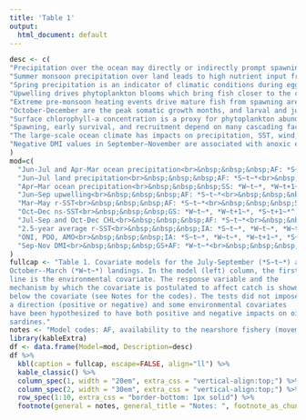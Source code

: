 ```yaml
---
title: 'Table 1'
output:
  html_document: default
---
```


```r
desc <- c(
"Precipitation over the ocean may directly or indirectly prompt spawning, after which spent adults migrate inshore and are exposed to the nearshore fishery.",
"Summer monsoon precipitation over land leads to high nutrient input from river discharge. At high levels, this leads to eutrophication and anoxia, which drives adults off-shore away from the fishery. At moderate levels, this supports nearshore productivity.",
"Spring precipitation is an indicator of climatic conditions during egg development, which aﬀect spawning success and thus the cohort strength.",
"Upwelling drives phytoplankton blooms which bring fish closer to the coast (and the fishery) and which promote larval and juvenile growth and survival. However extreme upwelling advects phytoplankton biomass offshore and brings hypoxic water to the surface.",
"Extreme pre-monsoon heating events drive mature fish from spawning areas, resulting in poor recruitment and fewer 0-year fish.",
"October-December are the peak somatic growth months, and larval and juvenile growth and survival are aﬀected by temperature in the nearshore feeding area.",
"Surface chlorophyll-a concentration is a proxy for phytoplankton abundance. Peak chlorophyll-a concentration is in July-September while October-December are critical months for juvenile growth and survival.",
"Spawning, early survival, and recruitment depend on many cascading factors summarized by the average regional SST over the lifespan of an oil sardine.", 
"The large-scale ocean climate has impacts on precipitation, SST, wind, currents and upwelling patterns in the south-western Indian Ocean. These in turn have cascading impacts on spawning, early survival and abundance.",
"Negative DMI values in September–November are associated with anoxic events along the Kerala coast which drive fish offshore and reduce juvenile growth and survival."
)
mod=c(
  "Jun-Jul and Apr-Mar ocean precipitation<br>&nbsp;&nbsp;&nbsp;AF: *S~t~*",
  "Jun–Jul land precipitation<br>&nbsp;&nbsp;&nbsp;AF: *S~t~*<br>&nbsp;&nbsp;&nbsp;GS: *W~t~*, *W~t+1~*, *S~t+1~*",
  "Apr–Mar ocean precipitation<br>&nbsp;&nbsp;&nbsp;SS: *W~t~*, *W~t+1~*, *S~t+1~*",
  "Jun–Sep upwelling<br>&nbsp;&nbsp;&nbsp;AF: *S~t~*<br>&nbsp;&nbsp;&nbsp;GS+AF: *W~t~*<br>&nbsp;&nbsp;&nbsp;GS: *W~t~*, *W~t+1~*, *S~t+1~*",
  "Mar–May r-SST<br>&nbsp;&nbsp;&nbsp;AF: *S~t~*<br>&nbsp;&nbsp;&nbsp;SS: *W~t~*, *W~t+1~*, *S~t+1~*",
  "Oct–Dec ns-SST<br>&nbsp;&nbsp;&nbsp;GS: *W~t~*, *W~t+1~*, *S~t+1~*",
  "Jul-Sep and Oct-Dec CHL<br>&nbsp;&nbsp;&nbsp;AF: *S~t~*<br>&nbsp;&nbsp;&nbsp;GS+AF: *W~t~*<br>&nbsp;&nbsp;&nbsp;GS: *W~t+1~*, *S~t+1~*",
  "2.5-year average r-SST<br>&nbsp;&nbsp;&nbsp;IA: *S~t~*, *W~t~*, *W~t+1~*, *S~t+1~*",
  "ONI, PDO, AMO<br>&nbsp;&nbsp;&nbsp;IA: *S~t~*, *W~t~*, *W~t+1~*, *S~t+1~*",
  "Sep-Nov DMI<br>&nbsp;&nbsp;&nbsp;GS+AF: *W~t~*<br>&nbsp;&nbsp;&nbsp;GS: *W~t~*, *W~t+1~*, *S~t+1~*"
)
fullcap <- "Table 1. Covariate models for the July-September (*S~t~*) and
October--March (*W~t~*) landings. In the model (left) column, the first
line is the environmental covariate. The response variable and the
mechanism by which the covariate is postulated to affect catch is shown
below the covariate (see Notes for the codes). The tests did not impose
a direction (positive or negative) and some environmental covariates
have been hypothesized to have both positive and negative impacts on oil
sardines."
notes <- "Model codes: AF, availability to the nearshore fishery (movement inshore increases availability while movement offshore reduces availability); SS, spawning success; GS, growth and survival; IA, integrated abundance. Environmental covariates codes: r-SST, regional (0-160km) sea surface temperature; ns-SST, nearshore (0-80km) sea surface temperature; CHL, chlorophyll-a surface concentration; ONI, Oceanic Niño Index; DMI, Dipole Mode Index; PDO, Pacific Decadal Oscillation index; AMO, Atlantic Multidecadal Oscillation index."
library(kableExtra)
df <- data.frame(Model=mod, Description=desc)
df %>%
  kbl(caption = fullcap, escape=FALSE, align="ll") %>%
  kable_classic() %>%
  column_spec(1, width = "20em", extra_css = "vertical-align:top;") %>%
  column_spec(2, width = "30em", extra_css = "vertical-align:top;") %>%
  row_spec(1:10, extra_css = "border-bottom: 1px solid") %>%
  footnote(general = notes, general_title = "Notes: ", footnote_as_chunk = TRUE)
```
